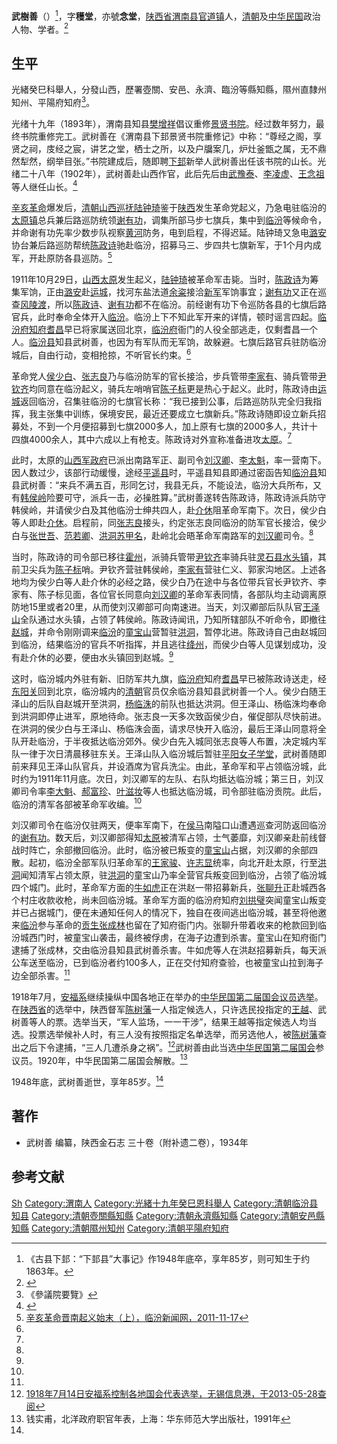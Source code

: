 {{Infobox Officeholder
|姓名=武樹善
|圖像=File:武樹善.jpg
|圖像大小=200px
|圖像說明=  
|字    = 字穫堂亦號念堂
|號    = 
|別名    = 
|出生日期 = 
|出生地點 = 
|逝世日期 = 
|逝世地點 = 
|死因    = 
|墓地    = 
|籍貫    = 
|政黨    = 
|parents  = 
|配偶   =
|伴侶    = 
|relatives  =  
|children  =  
|著作    = 
|past    = 
}}
'''武樹善'''（{{bd|1863年？||1948年|}}）<ref>《古县下邽：“下邽县”大事记》作1948年底卒，享年85岁，则可知生于约1863年。</ref>，字'''穫堂'''，亦號'''念堂'''，[[陕西省|陕西省]][[渭南县|渭南县]][[官道镇_(渭南市)|官道镇]]人，[[清朝|清朝]]及[[中华民国|中华民国]]政治人物、学者。<ref name=xia>{{Cite web |url=http://top.weinan.gov.cn/sxglrwwn/wnsx/bjyyj/bjyyxg/12526.htm |title=古县下邽：“下邽县”大事记，陕西省渭南市人民政府，于2013-05-28查阅 |access-date=2013-05-28 |archive-date=2019-08-23 |archive-url=https://web.archive.org/web/20190823231948/http://top.weinan.gov.cn/sxglrwwn/wnsx/bjyyj/bjyyxg/12526.htm |dead-url=no }}</ref>

==生平==
光緒癸巳科舉人，分發山西，歷署壺關、安邑、永濟、臨汾等縣知縣，隰州直隸州知州、平陽府知府<ref>《參議院要覽》</ref>。

光绪十九年（1893年），渭南县知县[[樊增祥|樊增祥]]倡议重修[[景贤书院|景贤书院]]。经过数年努力，最终书院重修完工。武树善在《渭南县下邽景贤书院重修记》中称：“尊经之阁，享贤之祠，庋经之宸，讲艺之堂，栖士之所，以及户牖案几，炉灶釜甑之属，无不鼎然犁然，纲举目张。”书院建成后，随即聘[[下邽镇|下邽]]新举人武树善出任该书院的山长。光绪二十八年（1902年），武树善赴山西作官，此后先后由[[武豫泰|武豫泰]]、[[李凌虚|李凌虚]]、[[王念祖|王念祖]]等人继任山长。<ref>{{Cite web |url=http://top.weinan.gov.cn/sxglrwwn/wnsx/bjyyj/bjyyxg/12537.htm |title=景贤书院，陕西省渭南市人民政府，于2013-05-28查阅 |access-date=2013-05-28 |archive-date=2019-08-28 |archive-url=https://web.archive.org/web/20190828125118/http://top.weinan.gov.cn/sxglrwwn/wnsx/bjyyj/bjyyxg/12537.htm |dead-url=no }}</ref>

[[辛亥革命|辛亥革命]]爆发后，[[清朝|清朝]][[山西巡抚|山西巡抚]][[陆钟琦|陆钟琦]]鉴于[[陕西|陕西]]发生革命党起义，乃急电驻临汾的[[太原镇|太原镇]]总兵兼后路巡防统领[[谢有功|谢有功]]，调集所部马步七旗兵，集中到[[临汾|临汾]]等候命令，并命谢有功先率少数步队视察[[黄河|黄河]]防务，电到启程，不得迟延。陆钟琦又急电[[潞安|潞安]]协台兼后路巡防帮统[[陈政诗|陈政诗]]驰赴临汾，招募马三、步四共七旗新军，于1个月内成军，开赴原防各县巡防。<ref name=shang>[http://www.lfxww.com/plus/view.php?aid=66500 辛亥革命晋南起义始末（上），临汾新闻网，2011-11-17]{{dead link|date=2018年3月 |bot=InternetArchiveBot |fix-attempted=yes }}</ref>

1911年10月29日，[[山西|山西]][[太原|太原]]发生起义，[[陆钟琦|陆钟琦]]被革命军击毙。当时，[[陈政诗|陈政诗]]为筹集军饷，正由[[潞安|潞安]]赴[[运城|运城]]，找河东盐法道[[余粢|余粢]]接洽[[新建陆军|新军]]军饷事宜；[[谢有功|谢有功]]又正在巡查[[风陵渡|风陵渡]]，所以[[陈政诗|陈政诗]]、[[谢有功|谢有功]]都不在临汾。前经谢有功下令巡防各县的七旗后路官兵，此时奉命全体开入[[临汾|临汾]]。临汾上下不知此军开来的详情，顿时谣言四起。[[临汾府|临汾府]][[知府|知府]][[耆昌|耆昌]]早已将家属送回北京，[[临汾府|临汾府]]衙门的人役全部逃走，仅剩耆昌一个人。[[临汾县|临汾县]]知县武树善，也因为有军队而无军饷，故躲避。七旗后路官兵驻防临汾城后，自由行动，变相抢掠，不听官长约束。<ref name=shang/>

革命党人[[侯少白|侯少白]]、[[张志良|张志良]]乃与临汾防军的官长接洽，步兵管带[[李家有|李家有]]、骑兵管带[[尹钦齐|尹钦齐]]均同意在临汾起义，骑兵左哨哨官[[陈子标|陈子标]]更是热心于起义。此时，陈政诗由[[运城|运城]]返回临汾，召集驻临汾的七旗官长称：“我已接到公事，后路巡防队完全归我指挥，我主张集中训练，保境安民，最近还要成立七旗新兵。”陈政诗随即设立新兵招募处，不到一个月便招募到七旗2000多人，加上原有七旗的2000多人，共计十四旗4000余人，其中六成以上有枪支。陈政诗对外宣称准备进攻[[太原|太原]]。<ref name=shang/>

此时，太原的[[山西军政府|山西军政府]]已派出南路军正、副司令[[刘汉卿|刘汉卿]]、[[李太魁|李太魁]]，率一营南下。因人数过少，该部行动缓慢，途经[[平遥县|平遥县]]时，平遥县知县即通过密函告知[[临汾县|临汾县]]知县武树善：“来兵不满五百，形同乞讨，我县无兵，不能设法，临汾大兵所布，又有[[韩侯岭|韩侯岭]]险要可守，派兵一击，必操胜算。”武树善遂转告陈政诗，陈政诗派兵防守韩侯岭，并请侯少白及其他临汾士绅共四人，赴[[介休|介休]]阻革命军南下。次日，侯少白等人即赴[[介休|介休]]。启程前，同[[张志良|张志良]]接头，约定张志良同临汾的防军官长接洽，侯少白与[[张世吾|张世吾]]、[[范若卿|范若卿]]、[[洪洞|洪洞]][[苏甲名|苏甲名]]，赴岭北会晤革命军南路军的[[刘汉卿|刘汉卿]]司令。<ref name=shang/>

当时，陈政诗的司令部已移往[[霍州|霍州]]，派骑兵管带[[尹钦齐|尹钦齐]]率骑兵驻[[灵石县|灵石县]][[水头镇|水头镇]]，其前卫尖兵为[[陈子标|陈子标]]哨。尹钦齐营驻韩侯岭，[[李家有|李家有]]营驻仁义、郭家沟地区。上述各地均为侯少白等人赴介休的必经之路，侯少白乃在途中与各位带兵官长尹钦齐、李家有、陈子标见面，各位官长同意向[[刘汉卿|刘汉卿]]的革命军表同情，各部队均主动调离原防地15里或者20里，从而使刘汉卿部可向南速进。当天，刘汉卿部后队队官[[王泽山|王泽山]]全队通过水头镇，占领了韩侯岭。陈政诗闻讯，乃知所辖部队不听命令，即撤往[[赵城|赵城]]，并命令刚刚调来[[临汾|临汾]]的[[童宝山|童宝山]]营暂驻[[洪洞|洪洞]]，暂停北进。陈政诗自己由赵城回到临汾，结果临汾的官兵不听指挥，并且逃往[[绛州|绛州]]，而侯少白等人见谋划成功，没有赴介休的必要，便由水头镇回到赵城。<ref name=shang/>

这时，临汾城内外驻有新、旧防军共九旗，[[临汾府|临汾府]]知府[[耆昌|耆昌]]早已被陈政诗送走，经[[东阳关|东阳关]]回到北京，临汾城内的[[清朝|清朝]]官员仅余临汾县知县武树善一个人。侯少白随王泽山的后队自赵城开至洪洞，[[杨临洙|杨临洙]]的前队也抵达洪洞。但王泽山、杨临洙均奉命到洪洞即停止进军，原地待命。张志良一天多次致函侯少白，催促部队尽快前进。在洪洞的侯少白与王泽山、杨临洙会面，请求尽快开入临汾，最后王泽山同意将全队开赴临汾，于半夜抵达临汾郊外。侯少白先入城同张志良等人布置，决定城内军队一律于次日清晨移驻东关。王泽山队入临汾城后暂驻[[平阳女子学堂|平阳女子学堂]]，武树善随即前来拜见王泽山队官兵，并设酒席为官兵洗尘。由此，革命军和平占领临汾城，此时约为1911年11月底。次日，刘汉卿军的左队、右队均抵达临汾城；第三日，刘汉卿司令率[[李大魁|李大魁]]、[[郝富珍|郝富珍]]、[[叶滋妆|叶滋妆]]等人也抵达临汾城，司令部驻临汾贡院。此后，临汾的清军各部被革命军收编。<ref name=shang/>

刘汉卿司令在临汾仅驻两天，便率军南下，在[[侯马|侯马]]南隘口山遭遇巡查河防返回临汾的[[谢有功|谢有功]]。数天后，刘汉卿部得知[[太原|太原]]被清军占领，士气萎靡，刘汉卿亲赴前线督战时阵亡，余部撤回临汾。此时，临汾被已叛变的[[童宝山|童宝山]]占据，刘汉卿的余部四散。起初，临汾全部军队归革命军的[[王家骏|王家骏]]、[[许志显|许志显]]统率，向北开赴太原，行至[[洪洞|洪洞]]闻知清军占领太原，驻[[洪洞|洪洞]]的童宝山乃率全营官兵叛变回到临汾，占领了临汾城四个城门。此时，革命军方面的[[牛如虎|牛如虎]]正在洪赵一带招募新兵，[[张聊升|张聊升]]正赴城西各个村庄收款收枪，尚未回临汾城。革命军方面的临汾府知府[[刘拱璧|刘拱璧]]突闻童宝山叛变并已占据城门，便在未通知任何人的情况下，独自在夜间逃出临汾城，甚至将他邀来[[临汾|临汾]]参与革命的[[贡生|贡生]][[张成林|张成林]]也留在了知府衙门内。张聊升带着收来的枪款回到临汾城西门时，被童宝山袭击，最终被俘虏，在海子边遭到杀害。童宝山在知府衙门逮捕了张成林，交由临汾县知县武树善杀害。牛如虎等人在洪赵招募新兵，每天派公车送至临汾，已到临汾者约100多人，正在交付知府查验，也被童宝山拉到海子边全部杀害。<ref name=shang/>

1918年7月，[[安福系|安福系]]继续操纵中国各地正在举办的[[中华民国第二届国会议员选举|中华民国第二届国会议员选举]]。在[[陕西省|陕西省]]的选举中，陕西督军[[陈树藩|陈树藩]]一人指定候选人，只许选民投指定的[[王越|王越]]、武树善等人的票。选举当天，“军人监场，一一干涉”，结果王越等指定候选人均当选。投票选举候补人时，有三人没有按照指定名单选举，而另选他人，被[[陈树藩|陈树藩]]查出之后下令逮捕，“三人几遭杀身之祸”。<ref>[http://www.wst.net.cn/history/7.14/4.htm 1918年7月14日安福系控制各地国会代表选举，无锡信息港，于2013-05-28查阅]{{dead link|date=2018年3月 |bot=InternetArchiveBot |fix-attempted=yes }}</ref>武树善由此当选[[中华民国第二届国会|中华民国第二届国会]]参议员。1920年，中华民国第二届国会解散。<ref>钱实甫，北洋政府职官年表，上海：华东师范大学出版社，1991年</ref>

1948年底，武树善逝世，享年85岁。<ref name=xia/>

==著作==
*武树善 编纂，陕西金石志 三十卷（附补遗二卷），1934年

==参考文献==
{{reflist}}

{{中華民國第二屆國會參議院議員}}

{{Authority control}}

{{DEFAULTSORT:}}
[[Category:武姓|Sh]]
[[Category:渭南人|Category:渭南人]]
[[Category:光緒十九年癸巳恩科舉人|Category:光緒十九年癸巳恩科舉人]]
[[Category:清朝临汾县知县|Category:清朝临汾县知县]]
[[Category:清朝壺關縣知縣|Category:清朝壺關縣知縣]]
[[Category:清朝永濟縣知縣|Category:清朝永濟縣知縣]]
[[Category:清朝安邑縣知縣|Category:清朝安邑縣知縣]]
[[Category:清朝隰州知州|Category:清朝隰州知州]]
[[Category:清朝平陽府知府|Category:清朝平陽府知府]]